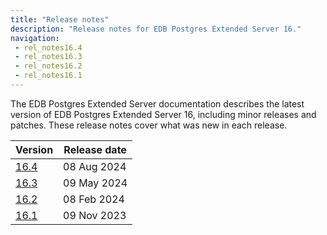 ```yaml
---
title: "Release notes"
description: "Release notes for EDB Postgres Extended Server 16."
navigation:
 - rel_notes16.4
 - rel_notes16.3
 - rel_notes16.2
 - rel_notes16.1
---
```

The EDB Postgres Extended Server documentation describes the latest version of EDB Postgres Extended Server 16, 
including minor releases and patches. These release notes 
cover what was new in each release. 

| Version               | Release date |
|-----------------------|--------------|
| [16.4](rel_notes16.4) | 08 Aug 2024  |
| [16.3](rel_notes16.3) | 09 May 2024  |
| [16.2](rel_notes16.2) | 08 Feb 2024  |
| [16.1](rel_notes16.1) | 09 Nov 2023  |



